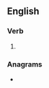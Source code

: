 ==English==

===Verb===
{{head|en|verb form}}

# {{en-past of|rave}}

===Anagrams===
* {{anagrams|en|Adver.|Drave|drave}}